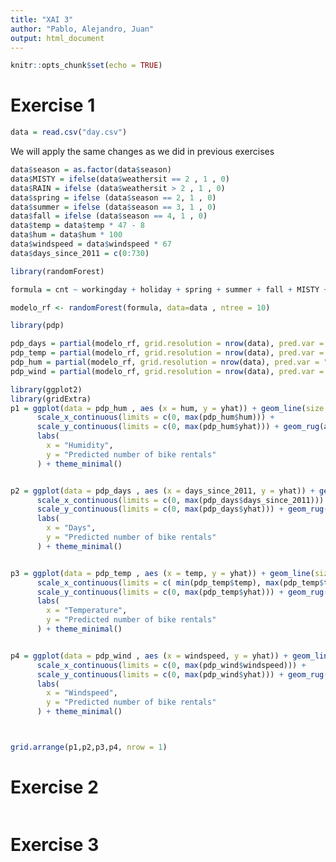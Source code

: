 ---
title: "XAI 3"
author: "Pablo, Alejandro, Juan"
output: html_document
---

```{r setup, include=FALSE}
knitr::opts_chunk$set(echo = TRUE)
```



# Exercise 1


```{r}
data = read.csv("day.csv")

```

We will apply the same changes as we did in previous exercises

```{r}
data$season = as.factor(data$season)
data$MISTY = ifelse(data$weathersit == 2 , 1 , 0)
data$RAIN = ifelse (data$weathersit > 2 , 1 , 0)
data$spring = ifelse (data$season == 2, 1 , 0)
data$summer = ifelse (data$season == 3, 1 , 0)
data$fall = ifelse (data$season == 4, 1 , 0)
data$temp = data$temp * 47 - 8
data$hum = data$hum * 100
data$windspeed = data$windspeed * 67
data$days_since_2011 = c(0:730)
```


```{r}
library(randomForest)

formula = cnt ~ workingday + holiday + spring + summer + fall + MISTY + RAIN + temp + hum + windspeed + days_since_2011

modelo_rf <- randomForest(formula, data=data , ntree = 10)
```


```{r}
library(pdp)

pdp_days = partial(modelo_rf, grid.resolution = nrow(data), pred.var = "days_since_2011")
pdp_temp = partial(modelo_rf, grid.resolution = nrow(data), pred.var = "temp")
pdp_hum = partial(modelo_rf, grid.resolution = nrow(data), pred.var = "hum")
pdp_wind = partial(modelo_rf, grid.resolution = nrow(data), pred.var = "windspeed")


```



```{r}
library(ggplot2)
library(gridExtra)
p1 = ggplot(data = pdp_hum , aes (x = hum, y = yhat)) + geom_line(size = 1.5)+ 
      scale_x_continuous(limits = c(0, max(pdp_hum$hum))) + 
      scale_y_continuous(limits = c(0, max(pdp_hum$yhat))) + geom_rug(aes( x = data$hum) ,sides = 'b') +
      labs(
        x = "Humidity",
        y = "Predicted number of bike rentals"
      ) + theme_minimal()


p2 = ggplot(data = pdp_days , aes (x = days_since_2011, y = yhat)) + geom_line(size = 1.5)+ 
      scale_x_continuous(limits = c(0, max(pdp_days$days_since_2011))) + 
      scale_y_continuous(limits = c(0, max(pdp_days$yhat))) + geom_rug(aes(data$days_since_2011) , sides = 'b') +
      labs(
        x = "Days",
        y = "Predicted number of bike rentals"
      ) + theme_minimal()


p3 = ggplot(data = pdp_temp , aes (x = temp, y = yhat)) + geom_line(size = 1.5)+ 
      scale_x_continuous(limits = c( min(pdp_temp$temp), max(pdp_temp$temp))) + 
      scale_y_continuous(limits = c(0, max(pdp_temp$yhat))) + geom_rug(aes(x = data$temp) ,sides = 'b') +
      labs(
        x = "Temperature",
        y = "Predicted number of bike rentals"
      ) + theme_minimal()


p4 = ggplot(data = pdp_wind , aes (x = windspeed, y = yhat)) + geom_line(size = 1.5)+ 
      scale_x_continuous(limits = c(0, max(pdp_wind$windspeed))) + 
      scale_y_continuous(limits = c(0, max(pdp_wind$yhat))) + geom_rug(aes(x = data$windspeed) , sides = 'b') +
      labs(
        x = "Windspeed",
        y = "Predicted number of bike rentals"
      ) + theme_minimal()



grid.arrange(p1,p2,p3,p4, nrow = 1)
```





# Exercise 2

```{r}

```





# Exercise 3



```{r}

```

